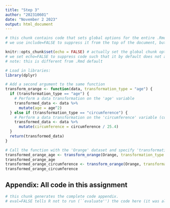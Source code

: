 ```yaml
---
title: "Step 3"
author: "202310601"
date: "November 2 2023"
output: html_document
---
```


```r
# this chunk contains code that sets global options for the entire .Rmd. 
# we use include=FALSE to suppress it from the top of the document, but it will still appear in the appendix. 

knitr::opts_chunk$set(echo = FALSE) # actually set the global chunk options. 
# we set echo=FALSE to suppress code such that it by default does not appear throughout the document. 
# note: this is different from .Rmd default
```

```r
# Load in libraries:
library(dplyr)

# Add a second argument to the same function
transform_orange <- function(data, transformation_type = "age") {
  if (transformation_type == "age") {
    # Perform a data transformation on the 'age' variable
    transformed_data <- data %>%
      mutate(age = age^2)
  } else if (transformation_type == "circumference") {
    # Perform a data transformation on the 'circumference' variable (convert mm to inches)
    transformed_data <- data %>%
      mutate(circumference = circumference / 25.4)  
  }
  return(transformed_data)
}

# Call the function with the 'Orange' dataset and specify 'transformation_type'
transformed_orange_age <- transform_orange(Orange, transformation_type = "age")
transformed_orange_age
transformed_orange_circumference <- transform_orange(Orange, transformation_type = "circumference")
transformed_orange_circumference

```

## Appendix: All code in this assignment

```r
# this chunk generates the complete code appendix. 
# eval=FALSE tells R not to run (``evaluate'') the code here (it was already run before).
```

